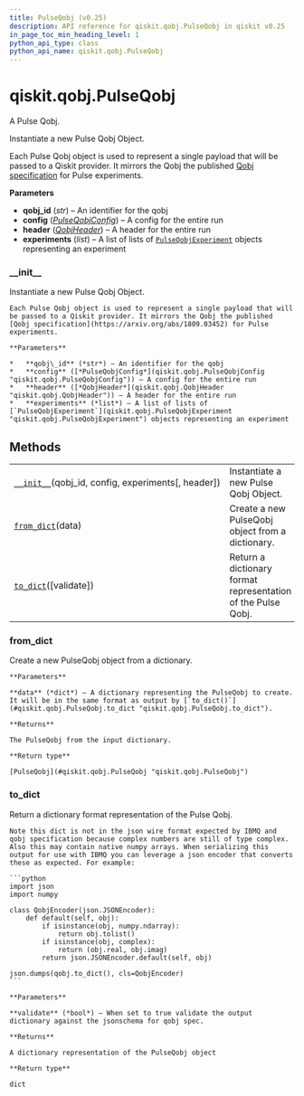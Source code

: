```yaml
---
title: PulseQobj (v0.25)
description: API reference for qiskit.qobj.PulseQobj in qiskit v0.25
in_page_toc_min_heading_level: 1
python_api_type: class
python_api_name: qiskit.qobj.PulseQobj
---
```


<span id="qiskit-qobj-pulseqobj" />

# qiskit.qobj.PulseQobj

<Class id="qiskit.qobj.PulseQobj" isDedicatedPage={true} github="https://github.com/qiskit/qiskit/tree/stable/0.17/qiskit/qobj/pulse_qobj.py" signature="PulseQobj(qobj_id, config, experiments, header=None)" modifiers="class">
  A Pulse Qobj.

  Instantiate a new Pulse Qobj Object.

  Each Pulse Qobj object is used to represent a single payload that will be passed to a Qiskit provider. It mirrors the Qobj the published [Qobj specification](https://arxiv.org/abs/1809.03452) for Pulse experiments.

  **Parameters**

  *   **qobj\_id** (*str*) – An identifier for the qobj
  *   **config** ([*PulseQobjConfig*](qiskit.qobj.PulseQobjConfig "qiskit.qobj.PulseQobjConfig")) – A config for the entire run
  *   **header** ([*QobjHeader*](qiskit.qobj.QobjHeader "qiskit.qobj.QobjHeader")) – A header for the entire run
  *   **experiments** (*list*) – A list of lists of [`PulseQobjExperiment`](qiskit.qobj.PulseQobjExperiment "qiskit.qobj.PulseQobjExperiment") objects representing an experiment

  ### \_\_init\_\_

  <Function id="qiskit.qobj.PulseQobj.__init__" signature="__init__(qobj_id, config, experiments, header=None)">
    Instantiate a new Pulse Qobj Object.

    Each Pulse Qobj object is used to represent a single payload that will be passed to a Qiskit provider. It mirrors the Qobj the published [Qobj specification](https://arxiv.org/abs/1809.03452) for Pulse experiments.

    **Parameters**

    *   **qobj\_id** (*str*) – An identifier for the qobj
    *   **config** ([*PulseQobjConfig*](qiskit.qobj.PulseQobjConfig "qiskit.qobj.PulseQobjConfig")) – A config for the entire run
    *   **header** ([*QobjHeader*](qiskit.qobj.QobjHeader "qiskit.qobj.QobjHeader")) – A header for the entire run
    *   **experiments** (*list*) – A list of lists of [`PulseQobjExperiment`](qiskit.qobj.PulseQobjExperiment "qiskit.qobj.PulseQobjExperiment") objects representing an experiment
  </Function>

  ## Methods

  |                                                                                                                          |                                                              |
  | ------------------------------------------------------------------------------------------------------------------------ | ------------------------------------------------------------ |
  | [`__init__`](#qiskit.qobj.PulseQobj.__init__ "qiskit.qobj.PulseQobj.__init__")(qobj\_id, config, experiments\[, header]) | Instantiate a new Pulse Qobj Object.                         |
  | [`from_dict`](#qiskit.qobj.PulseQobj.from_dict "qiskit.qobj.PulseQobj.from_dict")(data)                                  | Create a new PulseQobj object from a dictionary.             |
  | [`to_dict`](#qiskit.qobj.PulseQobj.to_dict "qiskit.qobj.PulseQobj.to_dict")(\[validate])                                 | Return a dictionary format representation of the Pulse Qobj. |

  ### from\_dict

  <Function id="qiskit.qobj.PulseQobj.from_dict" signature="from_dict(data)" modifiers="classmethod">
    Create a new PulseQobj object from a dictionary.

    **Parameters**

    **data** (*dict*) – A dictionary representing the PulseQobj to create. It will be in the same format as output by [`to_dict()`](#qiskit.qobj.PulseQobj.to_dict "qiskit.qobj.PulseQobj.to_dict").

    **Returns**

    The PulseQobj from the input dictionary.

    **Return type**

    [PulseQobj](#qiskit.qobj.PulseQobj "qiskit.qobj.PulseQobj")
  </Function>

  ### to\_dict

  <Function id="qiskit.qobj.PulseQobj.to_dict" signature="to_dict(validate=False)">
    Return a dictionary format representation of the Pulse Qobj.

    Note this dict is not in the json wire format expected by IBMQ and qobj specification because complex numbers are still of type complex. Also this may contain native numpy arrays. When serializing this output for use with IBMQ you can leverage a json encoder that converts these as expected. For example:

    ```python
    import json
    import numpy

    class QobjEncoder(json.JSONEncoder):
        def default(self, obj):
            if isinstance(obj, numpy.ndarray):
                return obj.tolist()
            if isinstance(obj, complex):
                return (obj.real, obj.imag)
            return json.JSONEncoder.default(self, obj)

    json.dumps(qobj.to_dict(), cls=QobjEncoder)
    ```

    **Parameters**

    **validate** (*bool*) – When set to true validate the output dictionary against the jsonschema for qobj spec.

    **Returns**

    A dictionary representation of the PulseQobj object

    **Return type**

    dict
  </Function>
</Class>


